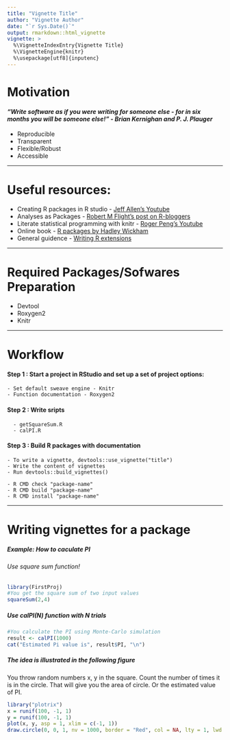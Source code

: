 ```yaml
---
title: "Vignette Title"
author: "Vignette Author"
date: "`r Sys.Date()`"
output: rmarkdown::html_vignette
vignette: >
  %\VignetteIndexEntry{Vignette Title}
  %\VignetteEngine{knitr}
  %\usepackage[utf8]{inputenc}
---
```


Motivation 
==================

#### *"Write software as if you were writing for someone else - for in six months you will be someone else!" - Brian Kernighan and P. J. Plauger*

- Reproducible 
- Transparent
- Flexible/Robust
- Accessible

***

Useful resources:
====================

- Creating R packages in R studio - [Jeff Allen's Youtube][1]
- Analyses as Packages - [Robert M Flight's post on R-bloggers][2]
- Literate statistical programming with knitr - [Roger Peng's Youtube][3]
- Online book - [R packages by Hadley Wickham][4] 
- General guidence - [Writing R extensions][5]  

***

Required Packages/Sofwares Preparation 
========================================

- Devtool
- Roxygen2 
- Knitr 

***

Workflow
===========================
#### Step 1 : Start a project in RStudio and set up a set of project options:        
    - Set default sweave engine - Knitr
    - Function documentation - Roxygen2

#### Step 2 : Write sripts 
      - getSquareSum.R
      - calPI.R

#### Step 3 : Build R packages with documentation 
  
    - To write a vignette, devtools::use_vignette("title")
    - Write the content of vignettes
    - Run devtools::build_vignettes()
  
    - R CMD check "package-name"
    - R CMD build "package-name"  
    - R CMD install "package-name"
***

Writing vignettes for a package
=============

##### Example: How to caculate PI 

###### Use square sum function! 
```r
library(FirstProj)
#You get the square sum of two input values
squareSum(2,4)
```


##### Use calPI(N) function with N trials 
```r
#You calculate the PI using Monte-Carlo simulation
result <- calPI(1000)
cat("Estimated Pi value is", result$PI, "\n")
```

##### The idea is illustrated in the following figure
You throw random numbers x, y in the square. Count the number of times it is in the circle. That will give you the area of circle. Or the estimated value of PI.  

```r
library("plotrix")
x = runif(100, -1, 1)
y = runif(100, -1, 1)
plot(x, y, asp = 1, xlim = c(-1, 1))
draw.circle(0, 0, 1, nv = 1000, border = "Red", col = NA, lty = 1, lwd = 1)
```

[1]: https://www.youtube.com/watch?v=9PyQlbAEujY
[2]: http://www.r-bloggers.com/analyses-as-packages/
[3]: https://www.youtube.com/watch?v=YcJb1HBc-1Q
[4]: http://r-pkgs.had.co.nz/
[5]: http://cran.r-project.org/doc/manuals/r-release/R-exts.html


